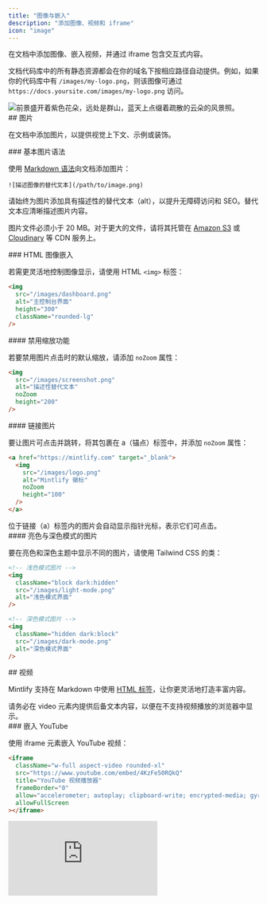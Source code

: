 ```yaml
---
title: "图像与嵌入"
description: "添加图像、视频和 iframe"
icon: "image"
---
```


在文档中添加图像、嵌入视频，并通过 iframe 包含交互式内容。

文档代码库中的所有静态资源都会在你的域名下按相应路径自动提供。例如，如果你的代码库中有 `/images/my-logo.png`，则该图像可通过 `https://docs.yoursite.com/images/my-logo.png` 访问。

<Frame>
  <img className="rounded-xl" src="https://mintlify-assets.b-cdn.net/bigbend.jpg" alt="前景盛开着紫色花朵，远处是群山，蓝天上点缀着疏散的云朵的风景照。" />
</Frame>

<div id="images">
  ## 图片
</div>

在文档中添加图片，以提供视觉上下文、示例或装饰。

<div id="basic-image-syntax">
  ### 基本图片语法
</div>

使用 [Markdown 语法](https://www.markdownguide.org/basic-syntax/#images)向文档添加图片：

```mdx
![描述图像的替代文本](/path/to/image.png)
```

<Tip>
  请始终为图片添加具有描述性的替代文本（alt），以提升无障碍访问和 SEO。替代文本应清晰描述图片内容。
</Tip>

图片文件必须小于 20 MB。对于更大的文件，请将其托管在 [Amazon S3](https://aws.amazon.com/s3) 或 [Cloudinary](https://cloudinary.com) 等 CDN 服务上。

<div id="html-image-embeds">
  ### HTML 图像嵌入
</div>

若需更灵活地控制图像显示，请使用 HTML `<img>` 标签：

```html
<img 
  src="/images/dashboard.png" 
  alt="主控制台界面"
  height="300"
  className="rounded-lg"
/>
```

<div id="disable-zoom-functionality">
  #### 禁用缩放功能
</div>

若要禁用图片点击时的默认缩放，请添加 `noZoom` 属性：

```html highlight="4"
<img 
  src="/images/screenshot.png" 
  alt="描述性替代文本"
  noZoom 
  height="200"
/>
```

<div id="link-images">
  #### 链接图片
</div>

要让图片可点击并跳转，将其包裹在 a（锚点）标签中，并添加 `noZoom` 属性：

```html
<a href="https://mintlify.com" target="_blank">
  <img 
    src="/images/logo.png" 
    alt="Mintlify 徽标"
    noZoom 
    height="100"
  />
</a>
```

<Note>
  位于链接（a）标签内的图片会自动显示指针光标，表示它们可点击。
</Note>

<div id="light-and-dark-mode-images">
  #### 亮色与深色模式的图片
</div>

要在亮色和深色主题中显示不同的图片，请使用 Tailwind CSS 的类：

```html
<!-- 浅色模式图片 -->
<img 
  className="block dark:hidden" 
  src="/images/light-mode.png" 
  alt="浅色模式界面"
/>

<!-- 深色模式图片 -->
<img 
  className="hidden dark:block" 
  src="/images/dark-mode.png" 
  alt="深色模式界面"
/>
```

<div id="videos">
  ## 视频
</div>

Mintlify 支持在 Markdown 中使用 [HTML 标签](https://www.markdownguide.org/basic-syntax/#html)，让你更灵活地打造丰富内容。

<Tip>
  请务必在 video 元素内提供后备文本内容，以便在不支持视频播放的浏览器中显示。
</Tip>

<div id="youtube-embeds">
  ### 嵌入 YouTube
</div>

使用 iframe 元素嵌入 YouTube 视频：

```html
<iframe
  className="w-full aspect-video rounded-xl"
  src="https://www.youtube.com/embed/4KzFe50RQkQ"
  title="YouTube 视频播放器"
  frameBorder="0"
  allow="accelerometer; autoplay; clipboard-write; encrypted-media; gyroscope; picture-in-picture"
  allowFullScreen
></iframe>
```

<Frame>
  <iframe className="w-full aspect-video rounded-xl" src="https://www.youtube.com/embed/4KzFe50RQkQ" title="YouTube 播放器" frameBorder="0" allow="accelerometer; autoplay; clipboard-write; encrypted-media; gyroscope; picture-in-picture" allowFullScreen />
</Frame>

<div id="self-hosted-videos">
  ### 自托管视频
</div>

对于自托管的视频内容，请使用 HTML `<video>` 元素：

```html
<video
  controls
  className="w-full aspect-video rounded-xl"
  src="您的视频链接.com"
></video>
```

<div id="autoplay-videos">
  ### 自动播放视频
</div>

要启用视频自动播放，请使用：

```html
<video
  autoPlay
  muted
  loop
  playsInline
  className="w-full aspect-video rounded-xl"
  src="/videos/demo.mp4"
></video>
```

<Note>
  使用 JSX 语法时，将由两个单词组成的属性写成驼峰式命名：`autoPlay`、`playsInline`、`allowFullScreen`。
</Note>

<div id="iframes">
  ## iframes
</div>

使用 iframe 元素嵌入外部内容：

```html
<iframe 
  src="https://example.com/embed" 
  title="嵌入式内容"
  className="w-full h-96 rounded-xl"
></iframe>
```

<div id="related-resources">
  ## 相关资源
</div>

<Card title="Frame 组件参考" icon="frame" horizontal href="/zh/zh/components/frames">
  了解如何使用 Frame 组件展示图像。
</Card>